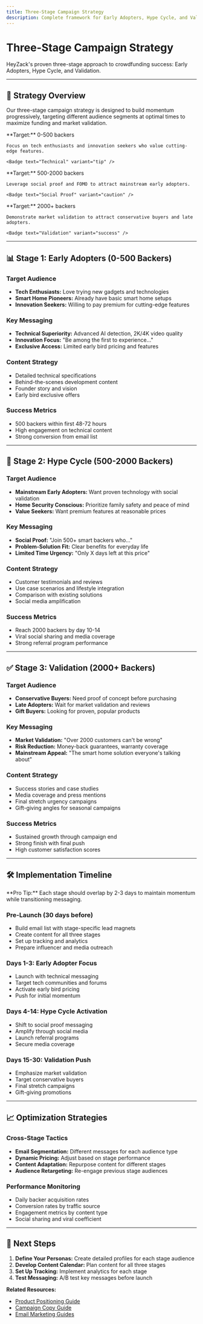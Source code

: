 ```yaml
---
title: Three-Stage Campaign Strategy
description: Complete framework for Early Adopters, Hype Cycle, and Validation stages
---
```



# Three-Stage Campaign Strategy

HeyZack's proven three-stage approach to crowdfunding success: Early Adopters, Hype Cycle, and Validation.

---

## 🎯 Strategy Overview

Our three-stage campaign strategy is designed to build momentum progressively, targeting different audience segments at optimal times to maximize funding and market validation.

<CardGrid cols={3}>
  <Card title="Stage 1: Early Adopters" icon="users">
    **Target:** 0-500 backers
    
    Focus on tech enthusiasts and innovation seekers who value cutting-edge features.
    
    <Badge text="Technical" variant="tip" />
  </Card>
  
  <Card title="Stage 2: Hype Cycle" icon="trending-up">
    **Target:** 500-2000 backers
    
    Leverage social proof and FOMO to attract mainstream early adopters.
    
    <Badge text="Social Proof" variant="caution" />
  </Card>
  
  <Card title="Stage 3: Validation" icon="check">
    **Target:** 2000+ backers
    
    Demonstrate market validation to attract conservative buyers and late adopters.
    
    <Badge text="Validation" variant="success" />
  </Card>
</CardGrid>

---

## 📊 Stage 1: Early Adopters (0-500 Backers)

### Target Audience
- **Tech Enthusiasts:** Love trying new gadgets and technologies
- **Smart Home Pioneers:** Already have basic smart home setups
- **Innovation Seekers:** Willing to pay premium for cutting-edge features

### Key Messaging
- **Technical Superiority:** Advanced AI detection, 2K/4K video quality
- **Innovation Focus:** "Be among the first to experience..."
- **Exclusive Access:** Limited early bird pricing and features

### Content Strategy
- Detailed technical specifications
- Behind-the-scenes development content
- Founder story and vision
- Early bird exclusive offers

### Success Metrics
- 500 backers within first 48-72 hours
- High engagement on technical content
- Strong conversion from email list

---

## 🚀 Stage 2: Hype Cycle (500-2000 Backers)

### Target Audience
- **Mainstream Early Adopters:** Want proven technology with social validation
- **Home Security Conscious:** Prioritize family safety and peace of mind
- **Value Seekers:** Want premium features at reasonable prices

### Key Messaging
- **Social Proof:** "Join 500+ smart backers who..."
- **Problem-Solution Fit:** Clear benefits for everyday life
- **Limited Time Urgency:** "Only X days left at this price"

### Content Strategy
- Customer testimonials and reviews
- Use case scenarios and lifestyle integration
- Comparison with existing solutions
- Social media amplification

### Success Metrics
- Reach 2000 backers by day 10-14
- Viral social sharing and media coverage
- Strong referral program performance

---

## ✅ Stage 3: Validation (2000+ Backers)

### Target Audience
- **Conservative Buyers:** Need proof of concept before purchasing
- **Late Adopters:** Wait for market validation and reviews
- **Gift Buyers:** Looking for proven, popular products

### Key Messaging
- **Market Validation:** "Over 2000 customers can't be wrong"
- **Risk Reduction:** Money-back guarantees, warranty coverage
- **Mainstream Appeal:** "The smart home solution everyone's talking about"

### Content Strategy
- Success stories and case studies
- Media coverage and press mentions
- Final stretch urgency campaigns
- Gift-giving angles for seasonal campaigns

### Success Metrics
- Sustained growth through campaign end
- Strong finish with final push
- High customer satisfaction scores

---

## 🛠️ Implementation Timeline

<Aside type="tip">
  **Pro Tip:** Each stage should overlap by 2-3 days to maintain momentum while transitioning messaging.
</Aside>

### Pre-Launch (30 days before)
- Build email list with stage-specific lead magnets
- Create content for all three stages
- Set up tracking and analytics
- Prepare influencer and media outreach

### Days 1-3: Early Adopter Focus
- Launch with technical messaging
- Target tech communities and forums
- Activate early bird pricing
- Push for initial momentum

### Days 4-14: Hype Cycle Activation
- Shift to social proof messaging
- Amplify through social media
- Launch referral programs
- Secure media coverage

### Days 15-30: Validation Push
- Emphasize market validation
- Target conservative buyers
- Final stretch campaigns
- Gift-giving promotions

---

## 📈 Optimization Strategies

### Cross-Stage Tactics
- **Email Segmentation:** Different messages for each audience type
- **Dynamic Pricing:** Adjust based on stage performance
- **Content Adaptation:** Repurpose content for different stages
- **Audience Retargeting:** Re-engage previous stage audiences

### Performance Monitoring
- Daily backer acquisition rates
- Conversion rates by traffic source
- Engagement metrics by content type
- Social sharing and viral coefficient

---

## 🎯 Next Steps

1. **Define Your Personas:** Create detailed profiles for each stage audience
2. **Develop Content Calendar:** Plan content for all three stages
3. **Set Up Tracking:** Implement analytics for each stage
4. **Test Messaging:** A/B test key messages before launch

**Related Resources:**
- [Product Positioning Guide](/guides/product-positioning/)
- [Campaign Copy Guide](/guides/campaign-copy/)
- [Email Marketing Guides](/guides/pre-launch-emails/)